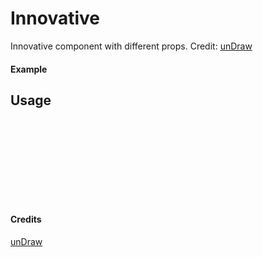 
<Meta of={Innovative} title="unDraw/Innovative" />

# Innovative

Innovative component with different props.
Credit: [unDraw](https://undraw.co/illustrations)

#### Example

<Canvas of={Innovative.Primary} />

## Usage

```ts
import { Innovative } from "yadl-ui";

const Example = () => {
  return (
      <Innovative />
  );
};

export default Example;
```

#### Credits
[unDraw](https://undraw.co/illustrations)
